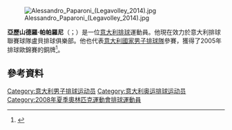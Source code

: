 [[File:Alessandro_Paparoni_(Legavolley_2014).jpg|thumb]]

'''亞歷山德羅·帕帕羅尼'''（{{lang-it|Alessandro Paparoni}}；{{bd|1981年|8月17日}}）是一位[[意大利|意大利]][[排球|排球]]運動員。他現在效力於意大利排球聯賽球隊盧貝排球俱樂部。他也代表[[意大利國家男子排球隊|意大利國家男子排球隊]]參賽，獲得了2005年排球歐錦賽的銅牌<ref>{{Cite web |url=http://www.sports-reference.com/olympics/athletes/pa/alessandro-paparoni-1.html |title=存档副本 |access-date=2015-06-15 |archive-url=https://web.archive.org/web/20100130104051/http://www.sports-reference.com/olympics/athletes/pa/alessandro-paparoni-1.html |archive-date=2010-01-30 |dead-url=yes }}</ref>。

==參考資料==
{{Reflist}}
{{DEFAULTSORT:Paparoni, Alessandro}}
[[Category:意大利男子排球运动员|Category:意大利男子排球运动员]]
[[Category:意大利奥运排球运动员|Category:意大利奥运排球运动员]]
[[Category:2008年夏季奧林匹克運動會排球運動員|Category:2008年夏季奧林匹克運動會排球運動員]]

{{Sport-bio-stub}}